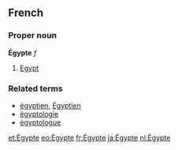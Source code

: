==French==
===Proper noun===
'''Égypte''' ''f''

# [[Egypt]]

===Related terms===
*[[égyptien]], [[Égyptien]]
*[[égyptologie]]
*[[égyptologue]]

[[et:Égypte]]
[[eo:Égypte]]
[[fr:Égypte]]
[[ja:Égypte]]
[[nl:Égypte]]
